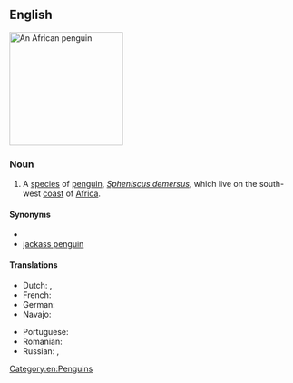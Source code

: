 ==English==
{{wikipedia}}
[[Image:African.penguin.bristol.750pix (Pingstone).jpg|200px|thumb|right|An African penguin]]
{{wikispecies|Spheniscus demersus}}

===Noun===
{{en-noun}}

# A [[species]] of [[penguin]], ''[[Spheniscus demersus]]'', which live on the south-west [[coast]] of [[Africa]].

====Synonyms====
* {{vern|blackfooted penguin}}
* [[jackass penguin]]

====Translations====
{{trans-top|''Spheniscus demersus''}}
* Dutch: {{t|nl|zwartvoetpinguïn|m}}, {{t|nl|brilpinguïn|m}}
* French: {{t+|fr|manchot du Cap|m}}
* German: {{t|de|Brillenpinguin|m}}
* Navajo: {{t|nv|Naakaii Łizhiní Bikéyahdę́ę́ʼ tsídii naʼałkʼaiʼí}}
{{trans-mid}}
* Portuguese: {{t|pt|pinguim africano|m}}
* Romanian: {{t|ro|pinguin african|m}}
* Russian: {{t|ru|очко́вый пингви́н|m}}, {{t|ru|африка́нский пингви́н}}
{{trans-bottom}}

[[Category:en:Penguins]]